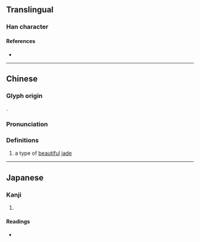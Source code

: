 {{character info/new}}
==Translingual==

===Han character===
{{Han char|rn=96|rad=玉|as=07|sn=11|four=17167|canj=MGSKR|ids=⿰𤣩君}}

====References====
* {{Han ref|kx=0732.150|dkj=20997|dj=1143.140|hdz=21119.010|uh=73FA|ud=29690|bh=D673|bd=54899}}

----

==Chinese==
{{zh-forms}}

===Glyph origin===
{{Han compound|𤣩|君|ls=psc|c1=s|c2=p|t1=jade}}.

===Pronunciation===
{{zh-pron
|m=jùn
|c=kwan2,gwan6
|cat=n
}}

===Definitions===
{{zh-hanzi}}

# {{lb|zh|literary}} a type of [[beautiful]] [[jade]]

----

==Japanese==

===Kanji===
{{ja-kanji|grade=|rs=玉07}}

# {{defn|lang=ja|sort=玉07}}

====Readings====
* {{ja-readings|on=[[くん]] (kun)|kun=}}